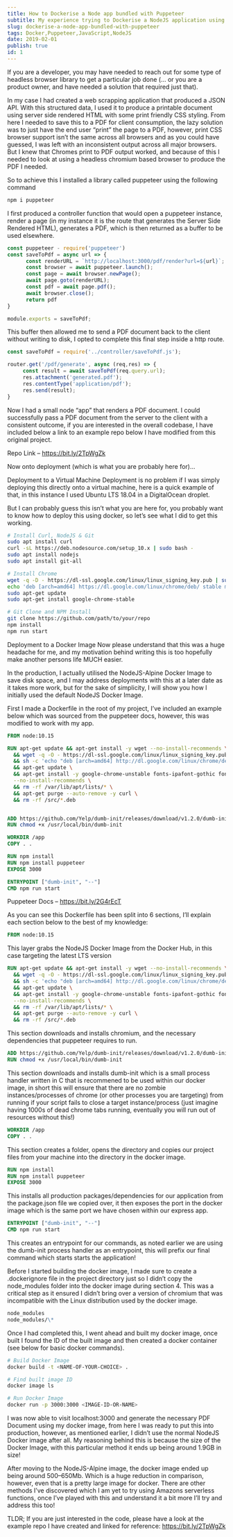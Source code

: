 ```yaml
---
title: How to Dockerise a Node app bundled with Puppeteer
subtitle: My experience trying to Dockerise a NodeJS application using the Puppeteer library (yes... this is an old medium post migrated to my blog).
slug: dockerise-a-node-app-bundled-with-puppeteer
tags: Docker,Puppeteer,JavaScript,NodeJS
date: 2019-02-01
publish: true
id: 1
---
```


If you are a developer, you may have needed to reach out for some type of headless browser library to get a particular job done (… or you are a product owner, and have needed a solution that required just that).

In my case I had created a web scrapping application that produced a JSON API. With this structured data, I used it to produce a printable document using server side rendered HTML with some print friendly CSS styling. From here I needed to save this to a PDF for client consumption, the lazy solution was to just have the end user “print” the page to a PDF, however, print CSS browser support isn’t the same across all browsers and as you could have guessed, I was left with an inconsistent output across all major browsers. But I knew that Chromes print to PDF output worked, and because of this I needed to look at using a headless chromium based browser to produce the PDF I needed.

So to achieve this I installed a library called puppeteer using the following command

```bash
npm i puppeteer
```

I first produced a controller function that would open a puppeteer instance, render a page (in my instance it is the route that generates the Server Side Rendered HTML), generates a PDF, which is then returned as a buffer to be used elsewhere.

```js
const puppeteer - require('puppeteer')
const saveToPdf = async url => {
      const renderURL = `http://localhost:3000/pdf/render?url=${url}`;
      const browser = await puppeteer.launch();
      const page = await browser.newPage();
      await page.goto(renderURL);
      const pdf = await page.pdf();
      await browser.close();
      return pdf
}

module.exports = saveToPdf;
```

This buffer then allowed me to send a PDF document back to the client without writing to disk, I opted to complete this final step inside a http route.

```js
const saveToPdf = require('../controller/saveToPdf.js');

router.get('/pdf/generate', async (req,res) => {
     const result = await saveToPdf(req.query.url);
     res.attachment('generated.pdf');
     res.contentType('application/pdf');
     res.send(result);
}
```

Now I had a small node “app” that renders a PDF document. I could successfully pass a PDF document from the server to the client with a consistent outcome, if you are interested in the overall codebase, I have included below a link to an example repo below I have modified from this original project.

Repo Link – https://bit.ly/2TpWgZk

Now onto deployment (which is what you are probably here for)…

Deployment to a Virtual Machine
Deployment is no problem if I was simply deploying this directly onto a virtual machine, here is a quick example of that, in this instance I used Ubuntu LTS 18.04 in a DigitalOcean droplet.

But I can probably guess this isn’t what you are here for, you probably want to know how to deploy this using docker, so let’s see what I did to get this working.

```bash
# Install Curl, NodeJS & Git
sudo apt install curl
curl -sL https://deb.nodesource.com/setup_10.x | sudo bash -
sudo apt install nodejs
sudo apt install git-all

# Install Chrome
wget -q -D - https://dl-ssl.google.com/linux/linux_signing_key.pub | sudo apt-get add -
echo 'deb [arch=amd64] https://dl.google.com/linux/chrome/deb/ stable main' | sudo tee /etc/apt/sources.list.d/google-chrome.list
sudo apt-get update
sudo apt-get install google-chrome-stable

# Git Clone and NPM Install
git clone https://github.com/path/to/your/repo
npm install
npm run start
```

Deployment to a Docker Image
Now please understand that this was a huge headache for me, and my motivation behind writing this is too hopefully make another persons life MUCH easier.

In the production, I actually utilised the NodeJS-Alpine Docker Image to save disk space, and I may address deployments with this at a later date as it takes more work, but for the sake of simplicity, I will show you how I initially used the default NodeJS Docker Image.

First I made a Dockerfile in the root of my project, I’ve included an example below which was sourced from the puppeteer docs, however, this was modified to work with my app.

```dockerfile
FROM node:10.15

RUN apt-get update && apt-get install -y wget --no-install-recommends \
  && wget -q -O - https://dl-ssl.google.com/linux/linux_signing_key.pub | apt-key add - \
  && sh -c 'echo "deb [arch=amd64] http://dl.google.com/linux/chrome/deb/ stable main" >> /etc/apt/sources.list.d/google.list' \
  && apt-get update \
  && apt-get install -y google-chrome-unstable fonts-ipafont-gothic fonts-wqy-zenhei fonts-thai-tlwg fonts-kacst ttf-freefont \
  --no-install-recommends \
  && rm -rf /var/lib/apt/lists/* \
  && apt-get purge --auto-remove -y curl \
  && rm -rf /src/*.deb


ADD https://github.com/Yelp/dumb-init/releases/download/v1.2.0/dumb-init_1.2.0_amd64 /usr/local/bin/dumb-init
RUN chmod +x /usr/local/bin/dumb-init

WORKDIR /app
COPY . .

RUN npm install
RUN npm install puppeteer
EXPOSE 3000

ENTRYPOINT ["dumb-init", "--"]
CMD npm run start
```

Puppeteer Docs – https://bit.ly/2G4rEcT

As you can see this Dockerfile has been split into 6 sections, I’ll explain each section below to the best of my knowledge:

```dockerfile
FROM node:10.15
```

This layer grabs the NodeJS Docker Image from the Docker Hub, in this case targeting the latest LTS version

```dockerfile
RUN apt-get update && apt-get install -y wget --no-install-recommends \
  && wget -q -O - https://dl-ssl.google.com/linux/linux_signing_key.pub | apt-key add - \
  && sh -c 'echo "deb [arch=amd64] http://dl.google.com/linux/chrome/deb/ stable main" >> /etc/apt/sources.list.d/google.list' \
  && apt-get update \
  && apt-get install -y google-chrome-unstable fonts-ipafont-gothic fonts-wqy-zenhei fonts-thai-tlwg fonts-kacst ttf-freefont \
  --no-install-recommends \
  && rm -rf /var/lib/apt/lists/* \
  && apt-get purge --auto-remove -y curl \
  && rm -rf /src/*.deb
```

This section downloads and installs chromium, and the necessary dependencies that puppeteer requires to run.

```dockerfile
ADD https://github.com/Yelp/dumb-init/releases/download/v1.2.0/dumb-init_1.2.0_amd64 /usr/local/bin/dumb-init
RUN chmod +x /usr/local/bin/dumb-init
```

This section downloads and installs dumb-init which is a small process handler written in C that is recommened to be used within our docker image, in short this will ensure that there are no zombie instances/processes of chrome (or other processes you are targeting) from running if your script fails to close a target instance/process (just imagine having 1000s of dead chrome tabs running, eventually you will run out of resources without this!)

```dockerfile
WORKDIR /app
COPY . .
```

This section creates a folder, opens the directory and copies our project files from your machine into the directory in the docker image.

```dockerfile
RUN npm install
RUN npm install puppeteer
EXPOSE 3000
```

This installs all production packages/dependencies for our application from the package.json file we copied over, it then exposes the port in the docker image which is the same port we have chosen within our express app.

```dockerfile
ENTRYPOINT ["dumb-init", "--"]
CMD npm run start
```

This creates an entrypoint for our commands, as noted earlier we are using the dumb-init process handler as an entrypoint, this will prefix our final command which starts starts the application!

Before I started building the docker image, I made sure to create a .dockerignore file in the project directory just so I didn’t copy the node_modules folder into the docker image during section 4. This was a critical step as it ensured I didn’t bring over a version of chromium that was incompatible with the Linux distribution used by the docker image.

```md
node_modules
node_modules/\*
```

Once I had completed this, I went ahead and built my docker image, once built I found the ID of the built image and then created a docker container (see below for basic docker commands).

```bash
# Build Docker Image
docker build -t <NAME-OF-YOUR-CHOICE> .

# Find built image ID
docker image ls

# Run Docker Image
docker run -p 3000:3000 <IMAGE-ID-OR-NAME>
```

I was now able to visit localhost:3000 and generate the necessary PDF Document using my docker image, from here I was ready to put this into production, however, as mentioned earlier, I didn’t use the normal NodeJS Docker image after all. My reasoning behind this is because the size of the Docker Image, with this particular method it ends up being around 1.9GB in size!

After moving to the NodeJS-Alpine image, the docker image ended up being around 500–650Mb. Which is a huge reduction in comparison, however, even that is a pretty large image for docker. There are other methods I’ve discovered which I am yet to try using Amazons serverless functions, once I’ve played with this and understand it a bit more I’ll try and address this too!

TLDR; If you are just interested in the code, please have a look at the example repo I have created and linked for reference: https://bit.ly/2TpWgZk
